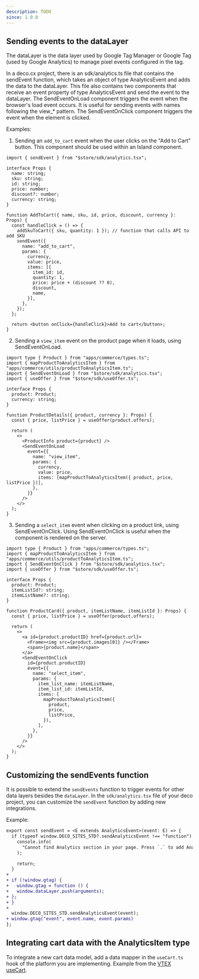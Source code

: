 ```yaml
---
description: TODO
since: 1.0.0
---
```


## Sending events to the dataLayer

The dataLayer is the data layer used by Google Tag Manager or Google Tag (used
by Google Analytics) to manage pixel events configured in the tag.

In a deco.cx project, there is an sdk/analytics.ts file that contains the
sendEvent function, which takes an object of type AnalyticsEvent and adds the
data to the dataLayer. This file also contains two components that receive an
event property of type AnalyticsEvent and send the event to the dataLayer. The
SendEventOnLoad component triggers the event when the browser's load event
occurs. It is useful for sending events with names following the view_* pattern.
The SendEventOnClick component triggers the event when the element is clicked.

Examples:

1. Sending an `add_to_cart` event when the user clicks on the "Add to Cart"
   button. This component should be used within an Island component.

```tsx
import { sendEvent } from "$store/sdk/analytics.tsx";

interface Props {
  name: string;
  sku: string;
  id: string;
  price: number;
  discount?: number;
  currency: string;
}

function AddToCart({ name, sku, id, price, discount, currency }: Props) {
  const handleClick = () => {
    addSkuToCart({ sku, quantity: 1 }); // function that calls API to add SKU
    sendEvent({
      name: "add_to_cart",
      params: {
        currency,
        value: price,
        items: [{
          item_id: id,
          quantity: 1,
          price: price + (discount ?? 0),
          discount,
          name,
        }],
      },
    });
  };

  return <button onClick={handleClick}>Add to cart</button>;
}
```

2. Sending a `view_item` event on the product page when it loads, using
   SendEventOnLoad.

```tsx
import type { Product } from "apps/commerce/types.ts";
import { mapProductToAnalyticsItem } from "apps/commerce/utils/productToAnalyticsItem.ts";
import { SendEventOnLoad } from "$store/sdk/analytics.tsx";
import { useOffer } from "$store/sdk/useOffer.ts";

interface Props {
  product: Product;
  currency: string;
}

function ProductDetails({ product, currency }: Props) {
  const { price, listPrice } = useOffer(product.offers);

  return (
    <>
      <ProductInfo product={product} />
      <SendEventOnLoad
        event={{
          name: "view_item",
          params: {
            currency,
            value: price,
            items: [mapProductToAnalyticsItem({ product, price, listPrice })],
          },
        }}
      />
    </>
  );
}
```

3. Sending a `select_item` event when clicking on a product link, using
   SendEventOnClick. Using SendEventOnClick is useful when the component is
   rendered on the server.

```tsx
import type { Product } from "apps/commerce/types.ts";
import { mapProductToAnalyticsItem } from "apps/commerce/utils/productToAnalyticsItem.ts";
import { SendEventOnClick } from "$store/sdk/analytics.tsx";
import { useOffer } from "$store/sdk/useOffer.ts";

interface Props {
  product: Product;
  itemListId?: string;
  itemListName?: string;
}

function ProductCard({ product, itemListName, itemListId }: Props) {
  const { price, listPrice } = useOffer(product.offers);

  return (
    <>
      <a id={product.productID} href={product.url}>
        <Frame><img src={product.images[0]} /></Frame>
        <span>{product.name}</span>
      </a>
      <SendEventOnClick
        id={product.productID}
        event={{
          name: "select_item",
          params: {
            item_list_name: itemListName,
            item_list_id: itemListId,
            items: [
              mapProductToAnalyticsItem({
                product,
                price,
                listPrice,
              }),
            ],
          },
        }}
      />
    </>
  );
}
```

## Customizing the sendEvents function

It is possible to extend the `sendEvents` function to trigger events for other
data layers besides the `dataLayer`. In the `sdk/analytics.tsx` file of your
deco project, you can customize the `sendEvent` function by adding new
integrations.

Example:

```diff
export const sendEvent = <E extends AnalyticsEvent>(event: E) => {
  if (typeof window.DECO_SITES_STD?.sendAnalyticsEvent !== "function") {
    console.info(
      "Cannot find Analytics section in your page. Press `.` to add Analytics and suppress this warning",
    );

    return;
  }
+
+ if (!window.gtag) {
+   window.gtag = function () {
+   window.dataLayer.push(arguments);
+ };
+ }
+
  window.DECO_SITES_STD.sendAnalyticsEvent(event);
+ window.gtag("event", event.name, event.params)
};
```

## Integrating cart data with the AnalyticsItem type

To integrate a new cart data model, add a data mapper in the `useCart.ts` hook
of the platform you are implementing. Example from the
[VTEX useCart](https://github.com/deco-cx/apps/blob/3e337b6b2996d7ecd72db34174896638c92f8811/vtex/hooks/useCart.ts#L1).
